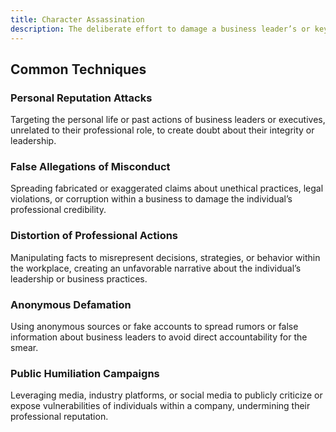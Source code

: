 ```yaml
---
title: Character Assassination
description: The deliberate effort to damage a business leader’s or key employee’s professional reputation through the spread of false, misleading, or exaggerated information, typically to undermine their authority, credibility, or influence within the industry.
---
```


## Common Techniques

### Personal Reputation Attacks  
Targeting the personal life or past actions of business leaders or executives, unrelated to their professional role, to create doubt about their integrity or leadership.

### False Allegations of Misconduct  
Spreading fabricated or exaggerated claims about unethical practices, legal violations, or corruption within a business to damage the individual’s professional credibility.

### Distortion of Professional Actions  
Manipulating facts to misrepresent decisions, strategies, or behavior within the workplace, creating an unfavorable narrative about the individual’s leadership or business practices.

### Anonymous Defamation  
Using anonymous sources or fake accounts to spread rumors or false information about business leaders to avoid direct accountability for the smear.

### Public Humiliation Campaigns  
Leveraging media, industry platforms, or social media to publicly criticize or expose vulnerabilities of individuals within a company, undermining their professional reputation.
